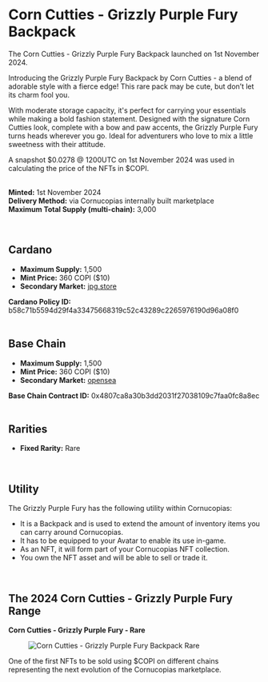 # Corn Cutties - Grizzly Purple Fury Backpack  

The Corn Cutties - Grizzly Purple Fury Backpack launched on 1st November 2024.  

Introducing the Grizzly Purple Fury Backpack by Corn Cutties - a blend of adorable style with a fierce edge! This rare pack may be cute, but don’t let its charm fool you.  

With moderate storage capacity, it's perfect for carrying your essentials while making a bold fashion statement. Designed with the signature Corn Cutties look, complete with a bow and paw accents, the Grizzly Purple Fury turns heads wherever you go. Ideal for adventurers who love to mix a little sweetness with their attitude.  

<div className="note-box">
  A snapshot $0.0278 @ 1200UTC on 1st November 2024 was used in calculating the price of the NFTs in $COPI.
</div>  

</br>

**Minted:** 1st November 2024  
**Delivery Method:** via Cornucopias internally built marketplace  
**Maximum Total Supply (multi-chain):** 3,000  

</br>

## Cardano  

- **Maximum Supply:** 1,500  
- **Mint Price:** 360 COPI ($10)  
- **Secondary Market:** [jpg.store](https://www.jpg.store/collection/cornucopias-corn-cuties-grizzly-purple-fury)  

<div className="note-box success transparent">
  <b>Cardano Policy ID:</b> b58c71b5594d29f4a33475668319c52c43289c2265976190d96a08f0
</div>  

</br>

## Base Chain  

- **Maximum Supply:** 1,500  
- **Mint Price:** 360 COPI ($10)  
- **Secondary Market:** [opensea](https://opensea.io/collection/corn-cuties-grizzly-purple-fury)  

<div className="note-box success transparent">
  <b>Base Chain Contract ID:</b> 0x4807ca8a30b3dd2031f27038109c7faa0fc8a8ec
</div>  

</br>

## Rarities  

- **Fixed Rarity:** <span className="rarity-rare">Rare</span>  

</br>

## Utility  

The Grizzly Purple Fury has the following utility within Cornucopias:  

<ul className="styled-list">
  <li>It is a Backpack and is used to extend the amount of inventory items you can carry around Cornucopias.</li>
  <li>It has to be equipped to your Avatar to enable its use in-game.</li>
  <li>As an NFT, it will form part of your Cornucopias NFT collection.</li>
  <li>You own the NFT asset and will be able to sell or trade it.</li>
</ul>  

</br>

## The 2024 Corn Cutties - Grizzly Purple Fury Range  

**Corn Cutties - Grizzly Purple Fury - Rare**  
<figure className="img-center">
  <img src="/images/nfts/packs/corn-cutties/rare2.avif" alt="Corn Cutties - Grizzly Purple Fury Backpack Rare" />
</figure>  

<div className="note-box">
  One of the first NFTs to be sold using $COPI on different chains representing the next evolution of the Cornucopias marketplace.
</div>  
